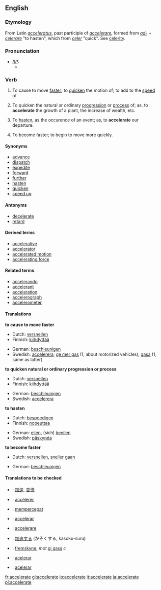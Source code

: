 ==English==

===Etymology===
From Latin ''[[acceleratus]]'', past participle of ''[[accelerare]]'', formed from ''[[ad-]]'' + ''[[celerare]]'' "to hasten", which from ''[[celer]]'' "quick". See [[celerity]].

===Pronunciation===
* ''[[RP]]:''
** {{IPA|/əkˈseləˌreɪt/}}

===Verb===
{{en-infl-reg-other-e|accelerat|e||}}
# {{transitive}} To cause to move [[faster]]; to [[quicken]] the motion of; to add to the [[speed]] of.
# {{transitive}} To quicken the natural or ordinary [[progression]] or [[process]] of; as, to '''accelerate''' the growth of a plant, the increase of wealth, etc.
# {{transitive}} To [[hasten]], as the occurence of an event; as, to '''accelerate''' our departure.
# {{intransitive}} To become faster; to begin to move more quickly.

====Synonyms====
* [[advance]]
* [[dispatch]]
* [[expedite]]
* [[forward]]
* [[further]]
* [[hasten]]
* [[quicken]]
* [[speed up]]

====Antonyms====
* [[decelerate]]
* [[retard]]

====Derived terms====
* [[accelerative]]
* [[accelerator]]
* [[accelerated motion]]
* [[accelerating force]]

====Related terms====
* [[accelerando]]
* [[accelerant]]
* [[acceleration]]
* [[accelerograph]]
* [[accelerometer]]

====Translations====
'''to cause to move faster'''
{{top}}
* Dutch: [[versnellen]]
* Finnish: [[kiihdyttää]]
{{mid}}
* German: [[beschleunigen]]
* Swedish: [[accelerera]], [[ge mer gas]] (1, about motorized vehicles), [[gasa]] (1, same as latter)
{{bottom}}

'''to quicken natural or ordinary progression or process'''
{{top}}
* Dutch: [[versnellen]]
* Finnish: [[kiihdyttää]]
{{mid}}
* German: [[beschleunigen]]
* Swedish: [[accelerera]]
{{bottom}}

'''to hasten'''
{{top}}
* Dutch: [[bespoedigen]]
* Finnish: [[nopeuttaa]]
{{mid}}
* German: [[eilen]], (sich) [[beeilen]]
* Swedish: [[påskynda]]
{{bottom}}

'''to become faster'''
{{top}}
* Dutch: [[versnellen]], [[sneller]] [[gaan]]
{{mid}}
* German: [[beschleunigen]]
{{bottom}}

====Translations to be checked====
{{checktrans}}
*{{ttbc|Chinese}}: [[加速]], [[变快]]
*{{ttbc|French}}: [[accélérer]]
*{{ttbc|Indonesian}}: [[cepat|mempercepat]]
*{{ttbc|Interlingua}}: [[accelerar]]
*{{ttbc|Italian}}: [[accelerare]]
*{{ttbc|Japanese}}: [[加速]]する (かそくする, kasoku-suru)
*{{ttbc|Norwegian}}: [[fremskyne]], ''mot'' [[gi gass]] ''c''
*{{ttbc|Portuguese}}: [[acelerar]]
*{{ttbc|Spanish}}: [[acelerar]]

[[fr:accelerate]]
[[gl:accelerate]]
[[io:accelerate]]
[[it:accelerate]]
[[ja:accelerate]]
[[pl:accelerate]]